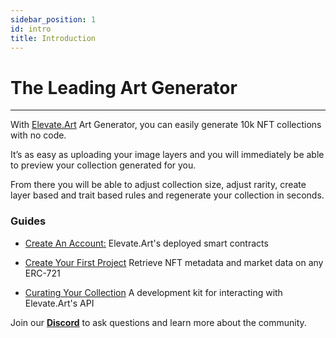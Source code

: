 ```yaml
---
sidebar_position: 1
id: intro
title: Introduction
---
```


# The Leading Art Generator

---

With [Elevate.Art](http://Elevate.Art) Art Generator, you can easily generate 10k NFT collections with no code. 

It’s as easy as uploading your image layers and you will immediately be able to preview your collection generated for you. 

From there you will be able to adjust collection size, adjust rarity, create layer based and trait based rules and regenerate your collection in seconds. 

### Guides

- [Create An Account:](../docs/create-your-account) Elevate.Art's deployed smart contracts 

- [Create Your First Project](../docs/Elevate.Art-api/intro) Retrieve NFT metadata and market data on any ERC-721

- [Curating Your Collection](../docs/Elevate.Art-api/zdk) A development kit for interacting with Elevate.Art's API 

Join our [**Discord**](https://Elevate.Art.community/) to ask questions and learn more about the community.
